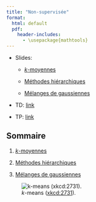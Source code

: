 ```yaml
---
title: "Non-supervisée"
format:
  html: default
  pdf: 
    header-includes: 
      - \usepackage{mathtools}
--- 
```


* Slides:

  - [$k$-moyennes](../slides/06-unsupervised-kmeans-slides.qmd)

  - [Méthodes hiérarchiques](../slides/06-unsupervised-hierarchy-slides.qmd)

  - [Mélanges de gaussiennes](../slides/06-unsupervised-gaussian-slides.qmd)

* TD: [link](../td/06-unsupervised-td.qmd)

* TP: [link](../td/06-unsupervised-tp.qmd)

## Sommaire

1. [$k$-moyennes](./unsupervised/01-kmeans.qmd)

2. [Méthodes hiérarchiques](./unsupervised/02-hierarchy.qmd)

3. [Mélanges de gaussiennes](./unsupervised/03-gaussian-mixtures.qmd)


![$k$-means ([xkcd:2731](https://xkcd.com/2731/)).](../include/k_means_clustering.png)

